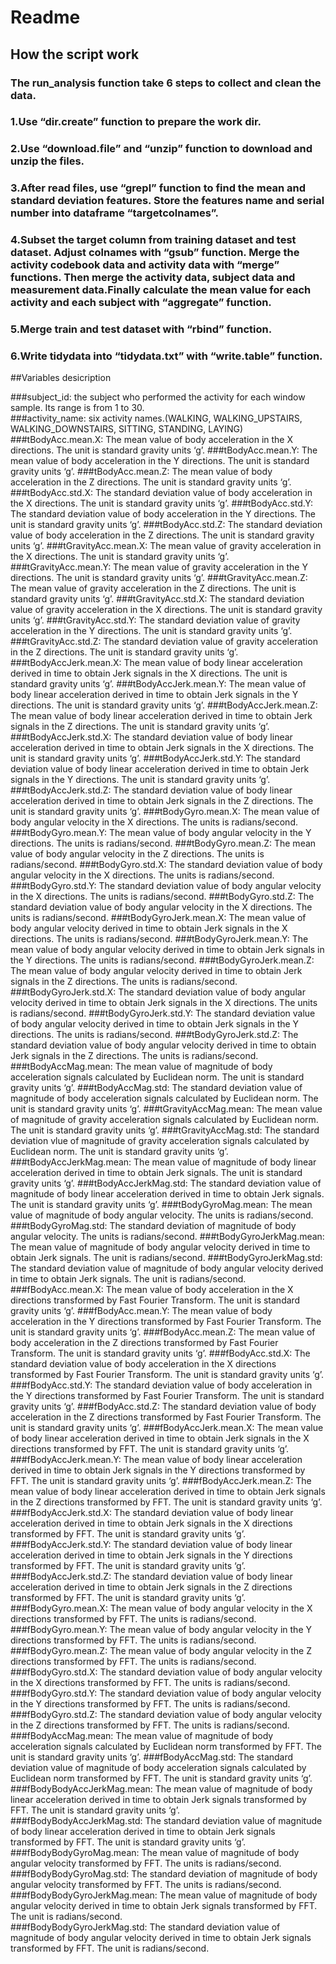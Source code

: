 # Readme

## How the script work
### The run_analysis function take 6 steps to collect and clean the data.
### 1.Use "dir.create" function to prepare the work dir.
### 2.Use "download.file" and "unzip" function to download and unzip the files.
### 3.After read files, use "grepl" function to find the mean and standard deviation features. Store the features name and serial number into dataframe "targetcolnames".
### 4.Subset the target column from training dataset and test dataset. Adjust colnames with "gsub" function. Merge the activity codebook data and activity data with "merge" functions. Then merge the activity data, subject data and measurement data.Finally calculate the mean value for each activity and each subject with "aggregate" function.
### 5.Merge train and test dataset with "rbind" function.
### 6.Write tidydata into "tidydata.txt" with "write.table" function.

##Variables desicription

###subject_id: the subject who performed the activity for each window sample. Its range is from 1 to 30.    
###activity_name: six activity names.(WALKING, WALKING_UPSTAIRS, WALKING_DOWNSTAIRS, SITTING, STANDING, LAYING) 
###tBodyAcc.mean.X: The mean value of body acceleration in the X directions. The unit is standard gravity units 'g'.
###tBodyAcc.mean.Y: The mean value of body acceleration in the Y directions. The unit is standard gravity units 'g'.
###tBodyAcc.mean.Z: The mean value of body acceleration in the Z directions. The unit is standard gravity units 'g'.
###tBodyAcc.std.X: The standard deviation value of body acceleration in the X directions. The unit is standard gravity units 'g'.
###tBodyAcc.std.Y: The standard deviation value of body acceleration in the Y directions. The unit is standard gravity units 'g'.
###tBodyAcc.std.Z: The standard deviation value of body acceleration in the Z directions. The unit is standard gravity units 'g'.
###tGravityAcc.mean.X: The mean value of gravity acceleration in the X directions. The unit is standard gravity units 'g'.
###tGravityAcc.mean.Y: The mean value of gravity acceleration in the Y directions. The unit is standard gravity units 'g'.
###tGravityAcc.mean.Z: The mean value of gravity acceleration in the Z directions. The unit is standard gravity units 'g'.
###tGravityAcc.std.X: The standard deviation value of gravity acceleration in the X directions. The unit is standard gravity units 'g'.
###tGravityAcc.std.Y: The standard deviation value of gravity acceleration in the Y directions. The unit is standard gravity units 'g'.
###tGravityAcc.std.Z: The standard deviation value of gravity acceleration in the Z directions. The unit is standard gravity units 'g'.
###tBodyAccJerk.mean.X: The mean value of body linear acceleration derived in time to obtain Jerk signals in the X directions. The unit is standard gravity units 'g'.
###tBodyAccJerk.mean.Y: The mean value of body linear acceleration derived in time to obtain Jerk signals in the Y directions. The unit is standard gravity units 'g'.
###tBodyAccJerk.mean.Z: The mean value of body linear acceleration derived in time to obtain Jerk signals in the Z directions. The unit is standard gravity units 'g'.
###tBodyAccJerk.std.X: The standard deviation value of body linear acceleration derived in time to obtain Jerk signals in the X directions. The unit is standard gravity units 'g'.
###tBodyAccJerk.std.Y: The standard deviation value of body linear acceleration derived in time to obtain Jerk signals in the Y directions. The unit is standard gravity units 'g'.
###tBodyAccJerk.std.Z: The standard deviation value of body linear acceleration derived in time to obtain Jerk signals in the Z directions. The unit is standard gravity units 'g'.
###tBodyGyro.mean.X: The mean value of body angular velocity in the X directions. The units is radians/second.
###tBodyGyro.mean.Y: The mean value of body angular velocity in the Y directions. The units is radians/second.
###tBodyGyro.mean.Z: The mean value of body angular velocity in the Z directions. The units is radians/second.
###tBodyGyro.std.X: The standard deviation value of body angular velocity in the X directions. The units is radians/second.
###tBodyGyro.std.Y: The standard deviation value of body angular velocity in the X directions. The units is radians/second.
###tBodyGyro.std.Z: The standard deviation value of body angular velocity in the X directions. The units is radians/second.
###tBodyGyroJerk.mean.X: The mean value of body angular velocity derived in time to obtain Jerk signals in the X directions. The units is radians/second.
###tBodyGyroJerk.mean.Y: The mean value of body angular velocity derived in time to obtain Jerk signals in the Y directions. The units is radians/second.
###tBodyGyroJerk.mean.Z: The mean value of body angular velocity derived in time to obtain Jerk signals in the Z directions. The units is radians/second.
###tBodyGyroJerk.std.X: The standard deviation value of body angular velocity derived in time to obtain Jerk signals in the X directions. The units is radians/second.
###tBodyGyroJerk.std.Y: The standard deviation value of body angular velocity derived in time to obtain Jerk signals in the Y directions. The units is radians/second.
###tBodyGyroJerk.std.Z: The standard deviation value of body angular velocity derived in time to obtain Jerk signals in the Z directions. The units is radians/second.
###tBodyAccMag.mean: The mean value of magnitude of body acceleration signals calculated by Euclidean norm. The unit is standard gravity units 'g'.
###tBodyAccMag.std: The standard deviation value of magnitude of body acceleration signals calculated by Euclidean norm. The unit is standard gravity units 'g'.
###tGravityAccMag.mean: The mean value of magnitude of gravity acceleration signals calculated by Euclidean norm. The unit is standard gravity units 'g'.
###tGravityAccMag.std: The standard deviation vlue of magnitude of gravity acceleration signals calculated by Euclidean norm. The unit is standard gravity units 'g'.
###tBodyAccJerkMag.mean: The mean value of magnitude of body linear acceleration derived in time to obtain Jerk signals. The unit is standard gravity units 'g'.
###tBodyAccJerkMag.std: The standard deviation value of magnitude of body linear acceleration derived in time to obtain Jerk signals. The unit is standard gravity units 'g'.
###tBodyGyroMag.mean: The mean value of magnitude of body angular velocity. The units is radians/second.
###tBodyGyroMag.std: The standard deviation of magnitude of body angular velocity. The units is radians/second.
###tBodyGyroJerkMag.mean: The mean value of magnitude of body angular velocity derived in time to obtain Jerk signals. The unit is radians/second.
###tBodyGyroJerkMag.std: The standard deviation value of magnitude of body angular velocity derived in time to obtain Jerk signals. The unit is radians/second.
###fBodyAcc.mean.X: The mean value of body acceleration in the X directions transformed by Fast Fourier Transform. The unit is standard gravity units 'g'. 
###fBodyAcc.mean.Y: The mean value of body acceleration in the Y directions transformed by Fast Fourier Transform. The unit is standard gravity units 'g'. 
###fBodyAcc.mean.Z: The mean value of body acceleration in the Z directions transformed by Fast Fourier Transform. The unit is standard gravity units 'g'. 
###fBodyAcc.std.X: The standard deviation value of body acceleration in the X directions transformed by Fast Fourier Transform. The unit is standard gravity units 'g'. 
###fBodyAcc.std.Y: The standard deviation value of body acceleration in the Y directions transformed by Fast Fourier Transform. The unit is standard gravity units 'g'. 
###fBodyAcc.std.Z: The standard deviation value of body acceleration in the Z directions transformed by Fast Fourier Transform. The unit is standard gravity units 'g'. 
###fBodyAccJerk.mean.X: The mean value of body linear acceleration derived in time to obtain Jerk signals in the X directions transformed by FFT. The unit is standard gravity units 'g'.
###fBodyAccJerk.mean.Y: The mean value of body linear acceleration derived in time to obtain Jerk signals in the Y directions transformed by FFT. The unit is standard gravity units 'g'.
###fBodyAccJerk.mean.Z: The mean value of body linear acceleration derived in time to obtain Jerk signals in the Z directions transformed by FFT. The unit is standard gravity units 'g'.
###fBodyAccJerk.std.X: The standard deviation value of body linear acceleration derived in time to obtain Jerk signals in the X directions transformed by FFT. The unit is standard gravity units 'g'.
###fBodyAccJerk.std.Y: The standard deviation value of body linear acceleration derived in time to obtain Jerk signals in the Y directions transformed by FFT. The unit is standard gravity units 'g'.
###fBodyAccJerk.std.Z: The standard deviation value of body linear acceleration derived in time to obtain Jerk signals in the Z directions transformed by FFT. The unit is standard gravity units 'g'.
###fBodyGyro.mean.X: The mean value of body angular velocity in the X directions transformed by FFT. The units is radians/second.
###fBodyGyro.mean.Y: The mean value of body angular velocity in the Y directions transformed by FFT. The units is radians/second.
###fBodyGyro.mean.Z: The mean value of body angular velocity in the Z directions transformed by FFT. The units is radians/second.
###fBodyGyro.std.X: The standard deviation value of body angular velocity in the X directions transformed by FFT. The units is radians/second.
###fBodyGyro.std.Y: The standard deviation value of body angular velocity in the Y directions transformed by FFT. The units is radians/second.
###fBodyGyro.std.Z: The standard deviation value of body angular velocity in the Z directions transformed by FFT. The units is radians/second.
###fBodyAccMag.mean: The mean value of magnitude of body acceleration signals calculated by Euclidean norm transformed by FFT. The unit is standard gravity units 'g'.
###fBodyAccMag.std: The standard deviation value of magnitude of body acceleration signals calculated by Euclidean norm transformed by FFT. The unit is standard gravity units 'g'.
###fBodyBodyAccJerkMag.mean: The mean value of magnitude of body linear acceleration derived in time to obtain Jerk signals transformed by FFT. The unit is standard gravity units 'g'.             
###fBodyBodyAccJerkMag.std: The standard deviation value of magnitude of body linear acceleration derived in time to obtain Jerk signals transformed by FFT. The unit is standard gravity units 'g'.
###fBodyBodyGyroMag.mean: The mean value of magnitude of body angular velocity transformed by FFT. The units is radians/second.                                                                     
###fBodyBodyGyroMag.std: The standard deviation of magnitude of body angular velocity transformed by FFT. The units is radians/second.                                                              
###fBodyBodyGyroJerkMag.mean: The mean value of magnitude of body angular velocity derived in time to obtain Jerk signals transformed by FFT. The unit is radians/second.                           
###fBodyBodyGyroJerkMag.std: The standard deviation value of magnitude of body angular velocity derived in time to obtain Jerk signals transformed by FFT. The unit is radians/second.              
